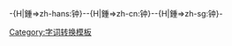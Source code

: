 -{H|鍾=>zh-hans:钟}--{H|鍾=>zh-cn:钟}--{H|鍾=>zh-sg:钟}-<noinclude>
{{Documentation|content=
本模板放置在[[鍾姓]]人物条目或与鍾姓人物相关的条目最顶端，可以为该姓氏提供正确的繁简转换。之所以要创建这个模板，是因为中国大陆曾将“-{鐘}-”和“-{鍾}-”简化为单一的“-{钟}-”字，但在2013年发布的《[[通用规范汉字表]]》中规定“-{鍾}-”在用作姓氏和人名时可单独简化为“-{锺}-”，然而绝大多数原为“-{鍾}-”姓的人士却继续使用“-{钟}-”字，故创建此模板以提供正确的繁简转换。

本模板采用隐藏式全文手工转换与单向转换来实现这一功能，因此并不影响原条目中使用的{{tl|NoteTA}}模板，亦不会影响简体“-{钟}-”到繁体“-{鐘}-”的转换。
}}
[[Category:字词转换模板]]
</noinclude>